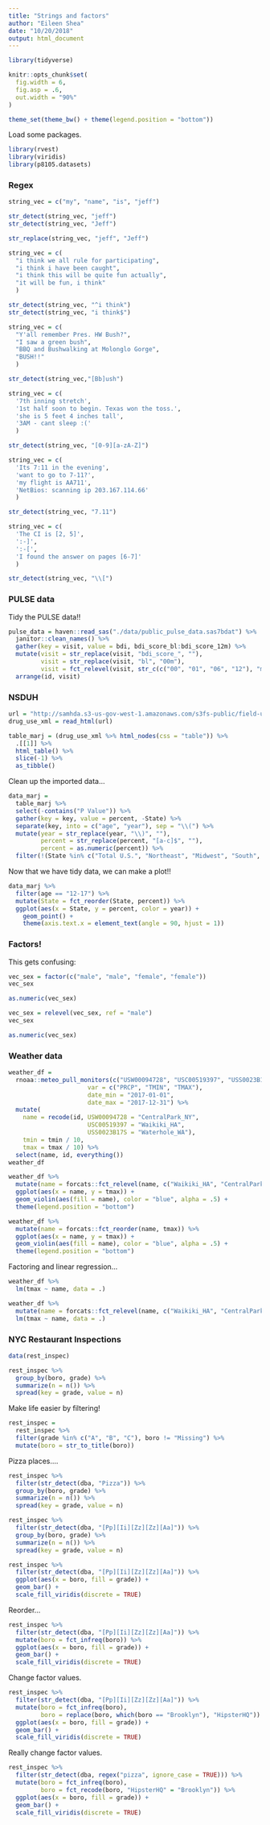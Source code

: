 ```yaml
---
title: "Strings and factors"
author: "Eileen Shea"
date: "10/20/2018"
output: html_document
---
```


```r
library(tidyverse)

knitr::opts_chunk$set(
  fig.width = 6,
  fig.asp = .6,
  out.width = "90%"
)

theme_set(theme_bw() + theme(legend.position = "bottom"))
```

Load some packages.

```r
library(rvest)
library(viridis)
library(p8105.datasets)
```

### Regex

```r
string_vec = c("my", "name", "is", "jeff")

str_detect(string_vec, "jeff")
str_detect(string_vec, "Jeff")

str_replace(string_vec, "jeff", "Jeff")
```

```r
string_vec = c(
  "i think we all rule for participating",
  "i think i have been caught",
  "i think this will be quite fun actually",
  "it will be fun, i think"
  )

str_detect(string_vec, "^i think")
str_detect(string_vec, "i think$")
```

```r
string_vec = c(
  "Y'all remember Pres. HW Bush?",
  "I saw a green bush",
  "BBQ and Bushwalking at Molonglo Gorge",
  "BUSH!!"
  )

str_detect(string_vec,"[Bb]ush")
```

```r
string_vec = c(
  '7th inning stretch',
  '1st half soon to begin. Texas won the toss.',
  'she is 5 feet 4 inches tall',
  '3AM - cant sleep :('
  )

str_detect(string_vec, "[0-9][a-zA-Z]")
```

```r
string_vec = c(
  'Its 7:11 in the evening',
  'want to go to 7-11?',
  'my flight is AA711',
  'NetBios: scanning ip 203.167.114.66'
  )

str_detect(string_vec, "7.11")
```

```r
string_vec = c(
  'The CI is [2, 5]',
  ':-]',
  ':-[',
  'I found the answer on pages [6-7]'
  )

str_detect(string_vec, "\\[")
```

### PULSE data

Tidy the PULSE data!!

```r
pulse_data = haven::read_sas("./data/public_pulse_data.sas7bdat") %>%
  janitor::clean_names() %>% 
  gather(key = visit, value = bdi, bdi_score_bl:bdi_score_12m) %>%
  mutate(visit = str_replace(visit, "bdi_score_", ""),
         visit = str_replace(visit, "bl", "00m"),
         visit = fct_relevel(visit, str_c(c("00", "01", "06", "12"), "m"))) %>%
  arrange(id, visit)
```

### NSDUH

```r
url = "http://samhda.s3-us-gov-west-1.amazonaws.com/s3fs-public/field-uploads/2k15StateFiles/NSDUHsaeShortTermCHG2015.htm"
drug_use_xml = read_html(url)

table_marj = (drug_use_xml %>% html_nodes(css = "table")) %>% 
  .[[1]] %>%
  html_table() %>%
  slice(-1) %>%
  as_tibble()
```

Clean up the imported data...

```r
data_marj = 
  table_marj %>%
  select(-contains("P Value")) %>%
  gather(key = key, value = percent, -State) %>%
  separate(key, into = c("age", "year"), sep = "\\(") %>%
  mutate(year = str_replace(year, "\\)", ""),
         percent = str_replace(percent, "[a-c]$", ""),
         percent = as.numeric(percent)) %>%
  filter(!(State %in% c("Total U.S.", "Northeast", "Midwest", "South", "West")))
```

Now that we have tidy data, we can make a plot!!

```r
data_marj %>%
  filter(age == "12-17") %>% 
  mutate(State = fct_reorder(State, percent)) %>% 
  ggplot(aes(x = State, y = percent, color = year)) + 
    geom_point() + 
    theme(axis.text.x = element_text(angle = 90, hjust = 1))
```

### Factors!

This gets confusing:

```r
vec_sex = factor(c("male", "male", "female", "female"))
vec_sex

as.numeric(vec_sex)

vec_sex = relevel(vec_sex, ref = "male")
vec_sex

as.numeric(vec_sex)
```

### Weather data

```r
weather_df = 
  rnoaa::meteo_pull_monitors(c("USW00094728", "USC00519397", "USS0023B17S"),
                      var = c("PRCP", "TMIN", "TMAX"), 
                      date_min = "2017-01-01",
                      date_max = "2017-12-31") %>%
  mutate(
    name = recode(id, USW00094728 = "CentralPark_NY", 
                      USC00519397 = "Waikiki_HA",
                      USS0023B17S = "Waterhole_WA"),
    tmin = tmin / 10,
    tmax = tmax / 10) %>%
  select(name, id, everything())
weather_df
```

```r
weather_df %>%
  mutate(name = forcats::fct_relevel(name, c("Waikiki_HA", "CentralPark_NY", "Waterhole_WA"))) %>% 
  ggplot(aes(x = name, y = tmax)) + 
  geom_violin(aes(fill = name), color = "blue", alpha = .5) + 
  theme(legend.position = "bottom")
```

```r
weather_df %>%
  mutate(name = forcats::fct_reorder(name, tmax)) %>% 
  ggplot(aes(x = name, y = tmax)) + 
  geom_violin(aes(fill = name), color = "blue", alpha = .5) + 
  theme(legend.position = "bottom")
```

Factoring and linear regression...

```r
weather_df %>%
  lm(tmax ~ name, data = .)
```

```r
weather_df %>%
  mutate(name = forcats::fct_relevel(name, c("Waikiki_HA", "CentralPark_NY", "Waterhole_WA"))) %>% 
  lm(tmax ~ name, data = .)
```

### NYC Restaurant Inspections

```r
data(rest_inspec)

rest_inspec %>% 
  group_by(boro, grade) %>% 
  summarize(n = n()) %>% 
  spread(key = grade, value = n)
```

Make life easier by filtering!

```r
rest_inspec =
  rest_inspec %>%
  filter(grade %in% c("A", "B", "C"), boro != "Missing") %>% 
  mutate(boro = str_to_title(boro))
```

Pizza places....

```r
rest_inspec %>% 
  filter(str_detect(dba, "Pizza")) %>% 
  group_by(boro, grade) %>% 
  summarize(n = n()) %>% 
  spread(key = grade, value = n)
```

```r
rest_inspec %>% 
  filter(str_detect(dba, "[Pp][Ii][Zz][Zz][Aa]")) %>% 
  group_by(boro, grade) %>% 
  summarize(n = n()) %>% 
  spread(key = grade, value = n)
```

```r
rest_inspec %>% 
  filter(str_detect(dba, "[Pp][Ii][Zz][Zz][Aa]")) %>%
  ggplot(aes(x = boro, fill = grade)) + 
  geom_bar() + 
  scale_fill_viridis(discrete = TRUE)
```

Reorder...

```r
rest_inspec %>% 
  filter(str_detect(dba, "[Pp][Ii][Zz][Zz][Aa]")) %>%
  mutate(boro = fct_infreq(boro)) %>% 
  ggplot(aes(x = boro, fill = grade)) + 
  geom_bar() + 
  scale_fill_viridis(discrete = TRUE)
```

Change factor values.

```r
rest_inspec %>% 
  filter(str_detect(dba, "[Pp][Ii][Zz][Zz][Aa]")) %>%
  mutate(boro = fct_infreq(boro),
         boro = replace(boro, which(boro == "Brooklyn"), "HipsterHQ")) %>%
  ggplot(aes(x = boro, fill = grade)) + 
  geom_bar() + 
  scale_fill_viridis(discrete = TRUE)
```

Really change factor values.

```r
rest_inspec %>% 
  filter(str_detect(dba, regex("pizza", ignore_case = TRUE))) %>%
  mutate(boro = fct_infreq(boro),
         boro = fct_recode(boro, "HipsterHQ" = "Brooklyn")) %>%
  ggplot(aes(x = boro, fill = grade)) + 
  geom_bar() + 
  scale_fill_viridis(discrete = TRUE)
```

